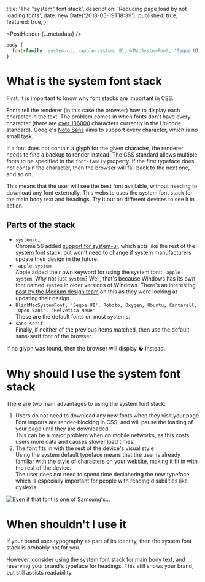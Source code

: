 
  title: 'The "system" font stack',
  description: 'Reducing page load by not loading fonts',
  date: new Date('2018-05-19T18:39'),
  published: true,
  featured: true,
};

<PostHeader {...metadata} />

```css
body {
  font-family: system-ui, -apple-system, BlinkMacSystemFont, 'Segoe UI', Roboto, Oxygen, Ubuntu, Cantarell, 'Open Sans', 'Helvetica Neue', sans-serif;
}
```

# What is the system font stack

First, it is important to know why font stacks are important in CSS.

Fonts tell the renderer (in this case the browser) how to display each character in the text. The problem comes in when fonts don't have every character (there are [over 136000](https://en.wikipedia.org/wiki/List_of_Unicode_characters) characters currently in the Unicode standard). Google's [Noto Sans](https://www.google.com/get/noto/) aims to support every character, which is no small task.

If a font does not contain a glyph for the given character, the renderer needs to find a backup to render instead. The CSS standard allows multiple fonts to be specified in the `font-family` property. If the first typeface does not contain the character, then the browser will fall back to the next one, and so on.

This means that the user will see the best font available, without needing to download any font externally. This website uses the system font stack for the main body text and headings. Try it out on different devices to see it in action.

## Parts of the stack

* `system-ui`  
  Chrome 56 added [support for system-ui](https://www.chromestatus.com/feature/5640395337760768), which acts like the rest of the system font stack, but won't need to change if system manufacturers update their design in the future.
* `-apple-system`  
  Apple added their own keyword for using the system font: `-apple-system`.
  Why not just `system`? Well, that's because Windows has its own font named `system` in older versions of Windows.
  There's an interesting [post by the Medium design team](https://medium.design/system-shock-6b1dc6d6596f) on this as they were looking at updating their design.
* `BlinkMacSystemFont, 'Segoe UI', Roboto, Oxygen, Ubuntu, Cantarell, 'Open Sans', 'Helvetica Neue'`  
  These are the default fonts on most systems.
* `sans-serif`  
  Finally, if neither of the previous items matched, then use the default sans-serif font of the browser.

If no glyph was found, then the browser will display � instead.

# Why should I use the system font stack

There are two main advantages to using the system font stack:

1. Users do not need to download any new fonts when they visit your page  
  Font imports are render-blocking in CSS, and will pause the loading of your page until they are downloaded.  
  This can be a major problem when on mobile networks, as this costs users more data and causes slower load times.
2. The font fits in with the rest of the device's visual style  
  Using the system default typeface means that the user is already familiar with the style of characters on your website, making it fit in with the rest of the device.  
  The user does not need to spend time deciphering the new typeface, which is especially important for people with   reading disabilities like dyslexia.

![Even if that font is one of Samsung's...](https://core0.staticworld.net/images/article/2014/04/newfonts-100261130-medium.idge.png)

# When shouldn't I use it

If your brand uses typography as part of its identity, then the system font stack is probably not for you.

However, consider using the system font stack for main body text, and reserving your brand's typeface for headings. This still shows your brand, but still assists readability.
